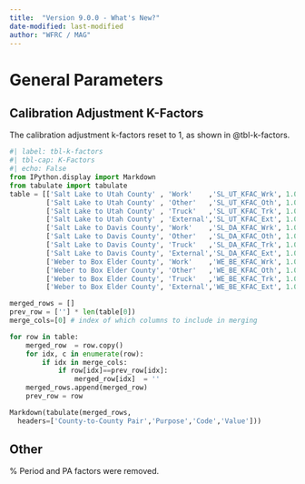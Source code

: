 ```yaml
---
title:  "Version 9.0.0 - What's New?"
date-modified: last-modified
author: "WFRC / MAG"
---
```


# General Parameters

## Calibration Adjustment K-Factors

The calibration adjustment k-factors reset to 1, as shown in @tbl-k-factors.
```python
#| label: tbl-k-factors
#| tbl-cap: K-Factors
#| echo: False
from IPython.display import Markdown
from tabulate import tabulate
table = [['Salt Lake to Utah County' , 'Work'    ,'SL_UT_KFAC_Wrk', 1.00],
         ['Salt Lake to Utah County' , 'Other'   ,'SL_UT_KFAC_Oth', 1.00],
         ['Salt Lake to Utah County' , 'Truck'   ,'SL_UT_KFAC_Trk', 1.00],
         ['Salt Lake to Utah County' , 'External','SL_UT_KFAC_Ext', 1.00],
         ['Salt Lake to Davis County', 'Work'    ,'SL_DA_KFAC_Wrk', 1.00],
         ['Salt Lake to Davis County', 'Other'   ,'SL_DA_KFAC_Oth', 1.00],
         ['Salt Lake to Davis County', 'Truck'   ,'SL_DA_KFAC_Trk', 1.00],
         ['Salt Lake to Davis County', 'External','SL_DA_KFAC_Ext', 1.00],
         ['Weber to Box Elder County', 'Work'    ,'WE_BE_KFAC_Wrk', 1.00],
         ['Weber to Box Elder County', 'Other'   ,'WE_BE_KFAC_Oth', 1.00],
         ['Weber to Box Elder County', 'Truck'   ,'WE_BE_KFAC_Trk', 1.00],
         ['Weber to Box Elder County', 'External','WE_BE_KFAC_Ext', 1.00]]

merged_rows = []
prev_row = [''] * len(table[0])
merge_cols=[0] # index of which columns to include in merging

for row in table:
    merged_row  = row.copy()
    for idx, c in enumerate(row):
        if idx in merge_cols:
            if row[idx]==prev_row[idx]:
                merged_row[idx]  = ''
    merged_rows.append(merged_row)
    prev_row = row

Markdown(tabulate(merged_rows,
  headers=['County-to-County Pair','Purpose','Code','Value']))


```

## Other

 % Period and PA factors were removed.